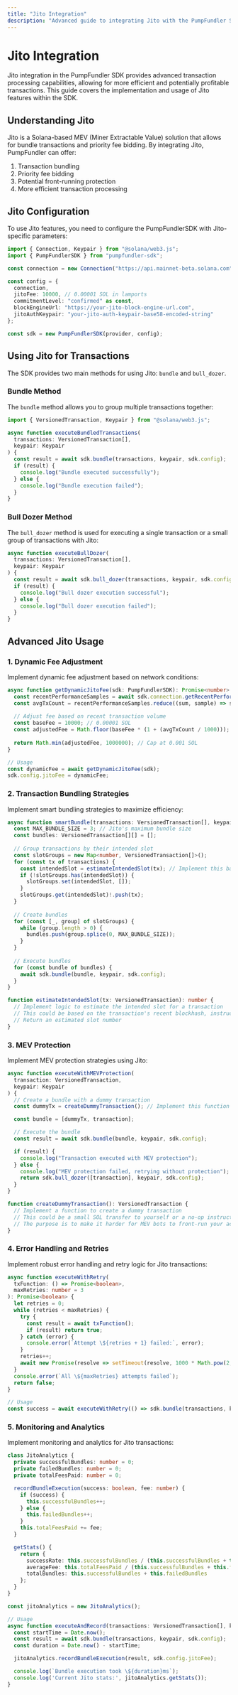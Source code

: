 ---
title: "Jito Integration"
description: "Advanced guide to integrating Jito with the PumpFundler SDK"
---

# Jito Integration

Jito integration in the PumpFundler SDK provides advanced transaction processing capabilities, allowing for more efficient and potentially profitable transactions. This guide covers the implementation and usage of Jito features within the SDK.

## Understanding Jito

Jito is a Solana-based MEV (Miner Extractable Value) solution that allows for bundle transactions and priority fee bidding. By integrating Jito, PumpFundler can offer:

1. Transaction bundling
2. Priority fee bidding
3. Potential front-running protection
4. More efficient transaction processing

## Jito Configuration

To use Jito features, you need to configure the PumpFundlerSDK with Jito-specific parameters:

```typescript
import { Connection, Keypair } from "@solana/web3.js";
import { PumpFundlerSDK } from "pumpfundler-sdk";

const connection = new Connection("https://api.mainnet-beta.solana.com");

const config = {
  connection,
  jitoFee: 10000, // 0.00001 SOL in lamports
  commitmentLevel: "confirmed" as const,
  blockEngineUrl: "https://your-jito-block-engine-url.com",
  jitoAuthKeypair: "your-jito-auth-keypair-base58-encoded-string"
};

const sdk = new PumpFundlerSDK(provider, config);
```

## Using Jito for Transactions

The SDK provides two main methods for using Jito: `bundle` and `bull_dozer`.

### Bundle Method

The `bundle` method allows you to group multiple transactions together:

```typescript
import { VersionedTransaction, Keypair } from "@solana/web3.js";

async function executeBundledTransactions(
  transactions: VersionedTransaction[],
  keypair: Keypair
) {
  const result = await sdk.bundle(transactions, keypair, sdk.config);
  if (result) {
    console.log("Bundle executed successfully");
  } else {
    console.log("Bundle execution failed");
  }
}
```

### Bull Dozer Method

The `bull_dozer` method is used for executing a single transaction or a small group of transactions with Jito:

```typescript
async function executeBullDozer(
  transactions: VersionedTransaction[],
  keypair: Keypair
) {
  const result = await sdk.bull_dozer(transactions, keypair, sdk.config);
  if (result) {
    console.log("Bull dozer execution successful");
  } else {
    console.log("Bull dozer execution failed");
  }
}
```

## Advanced Jito Usage

### 1. Dynamic Fee Adjustment

Implement dynamic fee adjustment based on network conditions:

```typescript
async function getDynamicJitoFee(sdk: PumpFundlerSDK): Promise<number> {
  const recentPerformanceSamples = await sdk.connection.getRecentPerformanceSamples(10);
  const avgTxCount = recentPerformanceSamples.reduce((sum, sample) => sum + sample.numTransactions, 0) / recentPerformanceSamples.length;
  
  // Adjust fee based on recent transaction volume
  const baseFee = 10000; // 0.00001 SOL
  const adjustedFee = Math.floor(baseFee * (1 + (avgTxCount / 1000))); // Increase fee by 0.1% for every 1000 transactions
  
  return Math.min(adjustedFee, 1000000); // Cap at 0.001 SOL
}

// Usage
const dynamicFee = await getDynamicJitoFee(sdk);
sdk.config.jitoFee = dynamicFee;
```

### 2. Transaction Bundling Strategies

Implement smart bundling strategies to maximize efficiency:

```typescript
async function smartBundle(transactions: VersionedTransaction[], keypair: Keypair) {
  const MAX_BUNDLE_SIZE = 3; // Jito's maximum bundle size
  const bundles: VersionedTransaction[][] = [];
  
  // Group transactions by their intended slot
  const slotGroups = new Map<number, VersionedTransaction[]>();
  for (const tx of transactions) {
    const intendedSlot = estimateIntendedSlot(tx); // Implement this based on your logic
    if (!slotGroups.has(intendedSlot)) {
      slotGroups.set(intendedSlot, []);
    }
    slotGroups.get(intendedSlot)!.push(tx);
  }
  
  // Create bundles
  for (const [_, group] of slotGroups) {
    while (group.length > 0) {
      bundles.push(group.splice(0, MAX_BUNDLE_SIZE));
    }
  }
  
  // Execute bundles
  for (const bundle of bundles) {
    await sdk.bundle(bundle, keypair, sdk.config);
  }
}

function estimateIntendedSlot(tx: VersionedTransaction): number {
  // Implement logic to estimate the intended slot for a transaction
  // This could be based on the transaction's recent blockhash, instructions, etc.
  // Return an estimated slot number
}
```

### 3. MEV Protection

Implement MEV protection strategies using Jito:

```typescript
async function executeWithMEVProtection(
  transaction: VersionedTransaction,
  keypair: Keypair
) {
  // Create a bundle with a dummy transaction
  const dummyTx = createDummyTransaction(); // Implement this function to create a dummy transaction

  const bundle = [dummyTx, transaction];

  // Execute the bundle
  const result = await sdk.bundle(bundle, keypair, sdk.config);

  if (result) {
    console.log("Transaction executed with MEV protection");
  } else {
    console.log("MEV protection failed, retrying without protection");
    return sdk.bull_dozer([transaction], keypair, sdk.config);
  }
}

function createDummyTransaction(): VersionedTransaction {
  // Implement a function to create a dummy transaction
  // This could be a small SOL transfer to yourself or a no-op instruction
  // The purpose is to make it harder for MEV bots to front-run your actual transaction
}
```

### 4. Error Handling and Retries

Implement robust error handling and retry logic for Jito transactions:

```typescript
async function executeWithRetry(
  txFunction: () => Promise<boolean>,
  maxRetries: number = 3
): Promise<boolean> {
  let retries = 0;
  while (retries < maxRetries) {
    try {
      const result = await txFunction();
      if (result) return true;
    } catch (error) {
      console.error(`Attempt \${retries + 1} failed:`, error);
    }
    retries++;
    await new Promise(resolve => setTimeout(resolve, 1000 * Math.pow(2, retries))); // Exponential backoff
  }
  console.error(`All \${maxRetries} attempts failed`);
  return false;
}

// Usage
const success = await executeWithRetry(() => sdk.bundle(transactions, keypair, sdk.config));
```

### 5. Monitoring and Analytics

Implement monitoring and analytics for Jito transactions:

```typescript
class JitoAnalytics {
  private successfulBundles: number = 0;
  private failedBundles: number = 0;
  private totalFeesPaid: number = 0;

  recordBundleExecution(success: boolean, fee: number) {
    if (success) {
      this.successfulBundles++;
    } else {
      this.failedBundles++;
    }
    this.totalFeesPaid += fee;
  }

  getStats() {
    return {
      successRate: this.successfulBundles / (this.successfulBundles + this.failedBundles),
      averageFee: this.totalFeesPaid / (this.successfulBundles + this.failedBundles),
      totalBundles: this.successfulBundles + this.failedBundles
    };
  }
}

const jitoAnalytics = new JitoAnalytics();

// Usage
async function executeAndRecord(transactions: VersionedTransaction[], keypair: Keypair) {
  const startTime = Date.now();
  const result = await sdk.bundle(transactions, keypair, sdk.config);
  const duration = Date.now() - startTime;

  jitoAnalytics.recordBundleExecution(result, sdk.config.jitoFee);

  console.log(`Bundle execution took \${duration}ms`);
  console.log('Current Jito stats:', jitoAnalytics.getStats());
}
```
